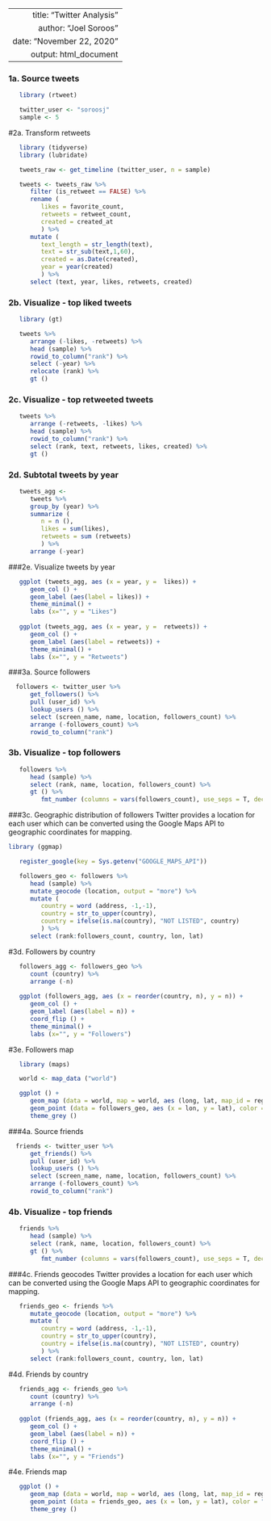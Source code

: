 ----
   title: "Twitter Analysis"
   author: "Joel Soroos"
   date: "November 22, 2020"
   output: html_document 
---


### 1a. Source tweets
```r
   
   library (rtweet)

   twitter_user <- "soroosj"
   sample <- 5

```


#2a.  Transform retweets
```r

   library (tidyverse)
   library (lubridate)

   tweets_raw <- get_timeline (twitter_user, n = sample)

   tweets <- tweets_raw %>%
      filter (is_retweet == FALSE) %>%
      rename (
         likes = favorite_count,
         retweets = retweet_count,
         created = created_at
         ) %>%
      mutate (
         text_length = str_length(text),
         text = str_sub(text,1,60),
         created = as.Date(created),
         year = year(created)
         ) %>%
      select (text, year, likes, retweets, created)
```


### 2b. Visualize - top liked tweets
```r

   library (gt)

   tweets %>%
      arrange (-likes, -retweets) %>%
      head (sample) %>%
      rowid_to_column("rank") %>%
      select (-year) %>%
      relocate (rank) %>%
      gt () 
```


### 2c. Visualize - top retweeted tweets
```r

   tweets %>%
      arrange (-retweets, -likes) %>%
      head (sample) %>%
      rowid_to_column("rank") %>%
      select (rank, text, retweets, likes, created) %>%
      gt ()
```


### 2d. Subtotal tweets by year
```r

   tweets_agg <-
      tweets %>%
      group_by (year) %>%
      summarize (
         n = n (),
         likes = sum(likes),
         retweets = sum (retweets)
         ) %>%
      arrange (-year)
```


###2e.  Visualize tweets by year
```r

   ggplot (tweets_agg, aes (x = year, y =  likes)) +
      geom_col () +
      geom_label (aes(label = likes)) +
      theme_minimal() +
      labs (x="", y = "Likes")
   
   ggplot (tweets_agg, aes (x = year, y =  retweets)) +
      geom_col () +
      geom_label (aes(label = retweets)) +
      theme_minimal() +
      labs (x="", y = "Retweets")
```


###3a. Source followers
```r

  followers <- twitter_user %>%
      get_followers() %>%
      pull (user_id) %>%
      lookup_users () %>%
      select (screen_name, name, location, followers_count) %>%
      arrange (-followers_count) %>%
      rowid_to_column("rank")
```


### 3b.  Visualize - top followers
```r

   followers %>%
      head (sample) %>%
      select (rank, name, location, followers_count) %>%
      gt () %>%
         fmt_number (columns = vars(followers_count), use_seps = T, decimals = 0)
```


###3c.  Geographic distribution of followers
Twitter provides a location for each user which can be converted using the Google Maps API to geographic coordinates for mapping.  
```r
library (ggmap)

   register_google(key = Sys.getenv("GOOGLE_MAPS_API"))

   followers_geo <- followers %>%
      head (sample) %>%
      mutate_geocode (location, output = "more") %>%
      mutate (
         country = word (address, -1,-1),
         country = str_to_upper(country),
         country = ifelse(is.na(country), "NOT LISTED", country)
         ) %>%
      select (rank:followers_count, country, lon, lat) 
```


#3d.  Followers by country
```r

   followers_agg <- followers_geo %>%
      count (country) %>%
      arrange (-n)
   
   ggplot (followers_agg, aes (x = reorder(country, n), y = n)) +
      geom_col () +
      geom_label (aes(label = n)) +
      coord_flip () +
      theme_minimal() +
      labs (x="", y = "Followers")
```


#3e. Followers map
```r
   
   library (maps)

   world <- map_data ("world")

   ggplot () +
      geom_map (data = world, map = world, aes (long, lat, map_id = region), fill = "lightgray", color = "black", size =0.05) +
      geom_point (data = followers_geo, aes (x = lon, y = lat), color = "blue", size = 0.75) + 
      theme_grey ()
```


###4a. Source friends
```r

  friends <- twitter_user %>%
      get_friends() %>%
      pull (user_id) %>%
      lookup_users () %>%
      select (screen_name, name, location, followers_count) %>%
      arrange (-followers_count) %>%
      rowid_to_column("rank")
```


### 4b.  Visualize - top friends
```r

   friends %>%
      head (sample) %>%
      select (rank, name, location, followers_count) %>%
      gt () %>%
         fmt_number (columns = vars(followers_count), use_seps = T, decimals = 0)
```


###4c.  Friends geocodes
Twitter provides a location for each user which can be converted using the Google Maps API to geographic coordinates for mapping.  
```r

   friends_geo <- friends %>%
      mutate_geocode (location, output = "more") %>%
      mutate (
         country = word (address, -1,-1),
         country = str_to_upper(country),
         country = ifelse(is.na(country), "NOT LISTED", country)
         ) %>%
      select (rank:followers_count, country, lon, lat) 
```


#4d.  Friends by country
```r

   friends_agg <- friends_geo %>%
      count (country) %>%
      arrange (-n)
   
   ggplot (friends_agg, aes (x = reorder(country, n), y = n)) +
      geom_col () +
      geom_label (aes(label = n)) +
      coord_flip () +
      theme_minimal() +
      labs (x="", y = "Friends")
```


#4e. Friends map
```r

   ggplot () +
      geom_map (data = world, map = world, aes (long, lat, map_id = region), fill = "lightgray", color = "black", size =0.05) +
      geom_point (data = friends_geo, aes (x = lon, y = lat), color = "blue", size = 0.75) + 
      theme_grey ()
```

